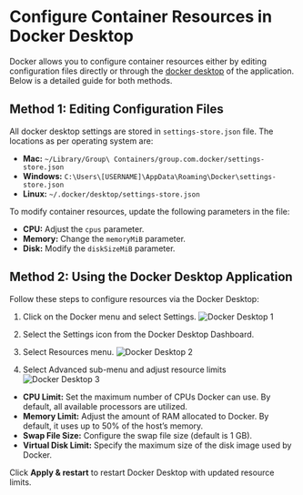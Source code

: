 
#  Configure Container Resources in Docker Desktop

Docker allows you to configure container resources either by editing configuration files directly or through the [docker desktop](https://www.docker.com/products/docker-desktop/) of the application. Below is a detailed guide for both methods.

## Method 1: Editing Configuration Files

All docker desktop settings are stored in `settings-store.json` file. The locations as per operating system are:
- **Mac:** `~/Library/Group\ Containers/group.com.docker/settings-store.json`
- **Windows:** `C:\Users\[USERNAME]\AppData\Roaming\Docker\settings-store.json`
- **Linux:** `~/.docker/desktop/settings-store.json`

To modify container resources, update the following parameters in the file:

- **CPU:** Adjust the `cpus` parameter.
- **Memory:** Change the `memoryMiB` parameter.
- **Disk:** Modify the `diskSizeMiB` parameter.

## Method 2: Using the Docker Desktop Application

Follow these steps to configure resources via the Docker Desktop:

1. Click on the Docker menu and select Settings.
![Docker Desktop 1](assets/docker-desktop-1.png)

2. Select the Settings icon from the Docker Desktop Dashboard.
3. Select Resources menu.
![Docker Desktop 2](assets/docker-desktop-2.png)

4. Select Advanced sub-menu and adjust resource limits
![Docker Desktop 3](assets/docker-desktop-3.png)

- **CPU Limit:** Set the maximum number of CPUs Docker can use. By default, all available processors are utilized.
- **Memory Limit:** Adjust the amount of RAM allocated to Docker. By default, it uses up to 50% of the host’s memory.
- **Swap File Size:** Configure the swap file size (default is 1 GB).
- **Virtual Disk Limit:** Specify the maximum size of the disk image used by Docker.

Click **Apply & restart** to restart Docker Desktop with updated resource limits.


<Navigation name="Fizz Hardware Requirements" />
